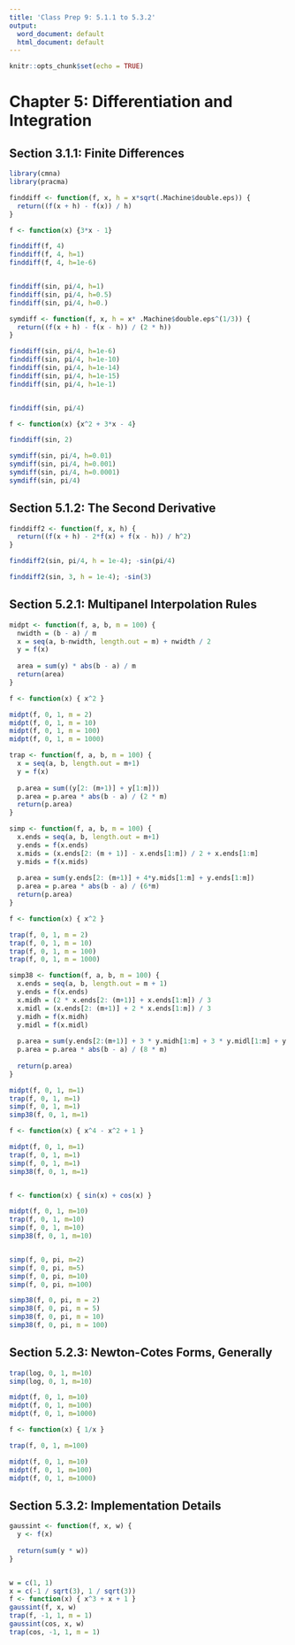 ```yaml
---
title: 'Class Prep 9: 5.1.1 to 5.3.2'
output:
  word_document: default
  html_document: default
---
```


```r
knitr::opts_chunk$set(echo = TRUE)
```



# Chapter 5: Differentiation and Integration

## Section 3.1.1: Finite Differences

```r
library(cmna)
library(pracma)

finddiff <- function(f, x, h = x*sqrt(.Machine$double.eps)) {
  return((f(x + h) - f(x)) / h)
}

f <- function(x) {3*x - 1}

finddiff(f, 4)
finddiff(f, 4, h=1)
finddiff(f, 4, h=1e-6)


finddiff(sin, pi/4, h=1)
finddiff(sin, pi/4, h=0.5)
finddiff(sin, pi/4, h=0.)

symdiff <- function(f, x, h = x* .Machine$double.eps^(1/3)) {
  return((f(x + h) - f(x - h)) / (2 * h))
}

finddiff(sin, pi/4, h=1e-6)
finddiff(sin, pi/4, h=1e-10)
finddiff(sin, pi/4, h=1e-14)
finddiff(sin, pi/4, h=1e-15)
finddiff(sin, pi/4, h=1e-1)


finddiff(sin, pi/4)

f <- function(x) {x^2 + 3*x - 4}

finddiff(sin, 2)

symdiff(sin, pi/4, h=0.01)
symdiff(sin, pi/4, h=0.001)
symdiff(sin, pi/4, h=0.0001)
symdiff(sin, pi/4)

```


## Section 5.1.2: The Second Derivative

```r
finddiff2 <- function(f, x, h) {
  return((f(x + h) - 2*f(x) + f(x - h)) / h^2)
}

finddiff2(sin, pi/4, h = 1e-4); -sin(pi/4)

finddiff2(sin, 3, h = 1e-4); -sin(3)

```

## Section 5.2.1: Multipanel Interpolation Rules

```r
midpt <- function(f, a, b, m = 100) {
  nwidth = (b - a) / m
  x = seq(a, b-nwidth, length.out = m) + nwidth / 2
  y = f(x)
  
  area = sum(y) * abs(b - a) / m
  return(area)
}

f <- function(x) { x^2 }

midpt(f, 0, 1, m = 2)
midpt(f, 0, 1, m = 10)
midpt(f, 0, 1, m = 100)
midpt(f, 0, 1, m = 1000)

trap <- function(f, a, b, m = 100) {
  x = seq(a, b, length.out = m+1)
  y = f(x)
  
  p.area = sum((y[2: (m+1)] + y[1:m]))
  p.area = p.area * abs(b - a) / (2 * m)
  return(p.area)
}

simp <- function(f, a, b, m = 100) {
  x.ends = seq(a, b, length.out = m+1)
  y.ends = f(x.ends)
  x.mids = (x.ends[2: (m + 1)] - x.ends[1:m]) / 2 + x.ends[1:m]
  y.mids = f(x.mids)
  
  p.area = sum(y.ends[2: (m+1)] + 4*y.mids[1:m] + y.ends[1:m])
  p.area = p.area * abs(b - a) / (6*m)
  return(p.area)
}

f <- function(x) { x^2 }

trap(f, 0, 1, m = 2)
trap(f, 0, 1, m = 10)
trap(f, 0, 1, m = 100)
trap(f, 0, 1, m = 1000)

simp38 <- function(f, a, b, m = 100) {
  x.ends = seq(a, b, length.out = m + 1)
  y.ends = f(x.ends)
  x.midh = (2 * x.ends[2: (m+1)] + x.ends[1:m]) / 3
  x.midl = (x.ends[2: (m+1)] + 2 * x.ends[1:m]) / 3
  y.midh = f(x.midh)
  y.midl = f(x.midl)
  
  p.area = sum(y.ends[2:(m+1)] + 3 * y.midh[1:m] + 3 * y.midl[1:m] + y.ends[1:m])
  p.area = p.area * abs(b - a) / (8 * m)
  
  return(p.area)
}

midpt(f, 0, 1, m=1)
trap(f, 0, 1, m=1)
simp(f, 0, 1, m=1)
simp38(f, 0, 1, m=1)

f <- function(x) { x^4 - x^2 + 1 }

midpt(f, 0, 1, m=1)
trap(f, 0, 1, m=1)
simp(f, 0, 1, m=1)
simp38(f, 0, 1, m=1)


f <- function(x) { sin(x) + cos(x) }

midpt(f, 0, 1, m=10)
trap(f, 0, 1, m=10)
simp(f, 0, 1, m=10)
simp38(f, 0, 1, m=10)


simp(f, 0, pi, m=2)
simp(f, 0, pi, m=5)
simp(f, 0, pi, m=10)
simp(f, 0, pi, m=100)

simp38(f, 0, pi, m = 2)
simp38(f, 0, pi, m = 5)
simp38(f, 0, pi, m = 10)
simp38(f, 0, pi, m = 100)

```

## Section 5.2.3: Newton-Cotes Forms, Generally

```r

trap(log, 0, 1, m=10)
simp(log, 0, 1, m=10)

midpt(f, 0, 1, m=10)
midpt(f, 0, 1, m=100)
midpt(f, 0, 1, m=1000)

f <- function(x) { 1/x }

trap(f, 0, 1, m=100)

midpt(f, 0, 1, m=10)
midpt(f, 0, 1, m=100)
midpt(f, 0, 1, m=1000)

```

## Section 5.3.2: Implementation Details

```r
gaussint <- function(f, x, w) {
  y <- f(x)
  
  return(sum(y * w))
}


w = c(1, 1)
x = c(-1 / sqrt(3), 1 / sqrt(3))
f <- function(x) { x^3 + x + 1 }
gaussint(f, x, w)
trap(f, -1, 1, m = 1)
gaussint(cos, x, w)
trap(cos, -1, 1, m = 1)
```